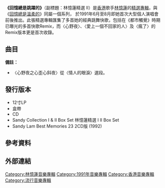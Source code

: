 {{unreferenced|time=2016-09-11T08:48:18+00:00}}
{{Infobox Album 
| Name		= 回憶總是跳躍的 林憶蓮精選 II
| Type		= [[精選輯|精選輯]]
| Artist	= [[林憶蓮|林憶蓮]] 
| Cover		= 
| Released	= 1991年8月
| Recorded	= 1989年－1991年
| Length	= 
| Genre		= [[粵語流行音樂|粵語流行音樂]]<br>[[國語流行音樂|國語流行音樂]]
| Label		= [[香港華納唱片|香港華納唱片]]
| Producer	= 許願、林憶蓮
| Last album	= [[回憶總是溫柔的_林憶蓮精選_I|回憶總是溫柔的 林憶蓮精選 I]]<br>(1991)
| This album	= '''回憶總是跳躍的 林憶蓮精選 II'''<br>(1991)
| Next album	= [[Love_Ballad_Collection_in_Chinese|Love Ballad Collection in Chinese]]<br>(1991)
}}

'''《回憶總是跳躍的》'''（副標題：林憶蓮精選 II）是[[香港|香港]]歌手[[林憶蓮|林憶蓮]]的[[精選輯|精選專輯]]，與《[[回憶總是溫柔的_林憶蓮精選_I|回憶總是溫柔的]]》同屬一個系列， 於1991年6月至8月即她首次大型個人演唱會前後推出。此張精選專輯匯集了多首她的經典跳舞快歌，包括在《都市觸覺》時期已曝光的多首快歌Remix，而〈心野夜〉、〈愛上一個不回家的人〉及〈瘋了〉的Remix版本更是首次收錄。

==曲目==
{{Tracklist
| collapsed = 
| headline = 
| font_size = 
| total_length = 59:40

| all_writing = 
| all_music = 
| all_lyrics = 
| all_arranger = 
| all_producer = 許願、倫永亮、楊振龍
| all_except = 

| extra_column = 選自

| title1 = 心野夜之心歪心斜夜
| note1 = 
| longnote1 = 
| music1 = [[Dick_Lee|Dick Lee]]、[[姚敏|姚敏]]
| lyrics1 = [[周禮茂|周禮茂]]、[[陳蝶衣|陳蝶衣]]
| arranger1 = [[楊振龍|楊振龍]]
| producer1 = 
| extra1 = 
| length1 = 6:05

| title2 = 冬季來的女人
| note2 = [[王傑_(歌手)|王傑]]合唱
| longnote2 = 
| music2 = 陳秀男
| lyrics2 = [[陳少琪|陳少琪]]
| arranger2 = [[Gary_Tong|Gary Tong]]
| producer2 = 
| extra2 = 《[[都市觸覺之推搪|都市觸覺之推搪]]》
| length2 = 5:12

| title3 = 一分鐘都市 一分鐘戀愛
| note3 = 
| longnote3 = 
| music3 = L.A. Reid、Babyface、Daryl Simmons
| lyrics3 = [[林振強|林振強]]
| arranger3 = [[杜自持|杜自持]]
| producer3 = 
| extra3 = 《[[City_Rhythm_Take_Two|City Rhythm Take Two]]》
| length3 = 4:12

| title4 = 燒之印度火西施
| note4 = 
| longnote4 = 
| music4 = [[倫永亮|倫永亮]]
| lyrics4 = 林振強
| arranger4 = [[倫永亮|倫永亮]]
| producer4 = 
| extra4 = 《都市觸覺之推搪》
| length4 = 6:18

| title5 = 講多錯多
| note5 = 激到跳舞版
| longnote5 = 
| music5 = Alexandra Forbes、Jeff Franzel
| lyrics5 = [[周禮茂|周禮茂]]
| arranger5 = 杜自持
| producer5 = 
| extra5 = 《City Rhythm Take Two》
| length5 = 5:12

| title6 = 愛上一個不回家的人之意亂情迷3 a.m.
| note6 = 
| longnote6 = 
| music6 = [[陳志遠|陳志遠]]
| lyrics6 = 丁曉雯
| arranger6 = 楊振龍、甘志偉
| producer6 = 
| extra6 = 
| length6 = 5:12

| title7 = 匆匆鬼話鬼匆匆
| note7 = 
| longnote7 = 
| music7 = David Cole
| lyrics7 = [[因葵|因葵]]
| arranger7 = 陳澤忠
| producer7 = 
| extra7 = 《[[傾斜都市燒燒燒|傾斜都市燒燒燒]]》
| length7 = 6:28

| title8 = 傾斜
| note8 = 
| longnote8 = 
| music8 = Ted Currier、Gary Henry、倫永亮
| lyrics8 = 林振強
| arranger8 = 倫永亮
| producer8 = 
| extra8 = 《[[都市觸覺_Part_III_Faces_And_Places|都市觸覺 Part III Faces And Places]]》
| length8 = 4:22

| title9 = 推搪
| note9 = hip hop mix
| longnote9 = 
| music9 = Saeko Nishio、Ichiro Hada
| lyrics9 = 周禮茂
| arranger9 = Terence Chan
| producer9 = 
| extra9 = 《都市觸覺之推搪》
| length9 = 5:30

| title10 = 不不不之靈魂蒸發實錄
| note10 = 
| longnote10 = 
| music10 = Phil George、Donna Pacifici
| lyrics10 = 周禮茂
| arranger10 = 杜自持
| producer10 = 
| extra10 = 《都市觸覺之推搪》
| length10 = 5:01

| title11 = 瘋了
| note11 = psycho-theropy mix
| longnote11 = 
| music11 = Trevor Gale、Kenni Hairston
| lyrics11 = 林振強
| arranger11 = Tam Kwok Ching
| producer11 = 
| extra11 = 
| length11 = 5:50
}}
'''備註：'''
*〈心野夜之心歪心斜夜〉從〈情人的眼淚〉選段。

==發行版本==
*12寸LP
*盒帶
*CD
*Sandy Collection I & II Box Set 林憶蓮精選 I II Box Set
*Sandy Lam Best Memories 23 2CD版 (1992)

==參考資料==

==外部連結==

{{林憶蓮}}

[[Category:林憶蓮音樂專輯|Category:林憶蓮音樂專輯]]
[[Category:1991年音樂專輯|Category:1991年音樂專輯]]
[[Category:香港音樂專輯|Category:香港音樂專輯]]
[[Category:流行音樂專輯|Category:流行音樂專輯]]